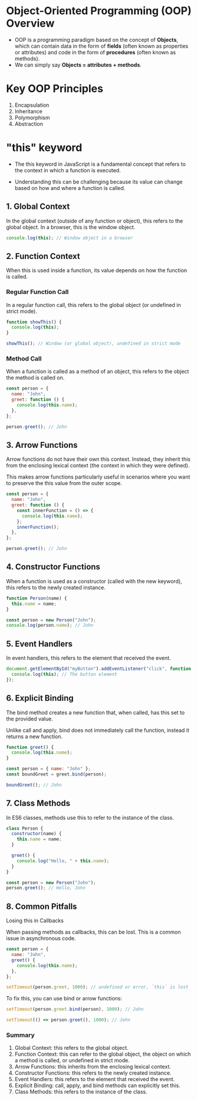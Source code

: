 # Object-Oriented Programming (OOP) Overview

- OOP is a programming paradigm based on the concept of **Objects**, which can contain data in the form of **fields** (often known as properties or attributes) and code in the form of **procedures** (often known as methods).
- We can simply say **Objects = attributes + methods**.

# Key OOP Principles

1. Encapsulation
2. Inheritance
3. Polymorphism
4. Abstraction

# "this" keyword

- The this keyword in JavaScript is a fundamental concept that refers to the context in which a function is executed.

- Understanding this can be challenging because its value can change based on how and where a function is called.

## 1. Global Context

In the global context (outside of any function or object), this refers to the global object. In a browser, this is the window object.

```js showLineNumbers
console.log(this); // Window object in a browser
```

## 2. Function Context

When this is used inside a function, its value depends on how the function is called.

### Regular Function Call

In a regular function call, this refers to the global object (or undefined in strict mode).

```js showLineNumbers
function showThis() {
  console.log(this);
}

showThis(); // Window (or global object), undefined in strict mode
```

### Method Call

When a function is called as a method of an object, this refers to the object the method is called on.

```js showLineNumbers
const person = {
  name: "John",
  greet: function () {
    console.log(this.name);
  },
};

person.greet(); // John
```

## 3. Arrow Functions

Arrow functions do not have their own this context. Instead, they inherit this from the enclosing lexical context (the context in which they were defined).

This makes arrow functions particularly useful in scenarios where you want to preserve the this value from the outer scope.

```js showLineNumbers
const person = {
  name: "John",
  greet: function () {
    const innerFunction = () => {
      console.log(this.name);
    };
    innerFunction();
  },
};

person.greet(); // John
```

## 4. Constructor Functions

When a function is used as a constructor (called with the new keyword), this refers to the newly created instance.

```js showLineNumbers
function Person(name) {
  this.name = name;
}

const person = new Person("John");
console.log(person.name); // John
```

## 5. Event Handlers

In event handlers, this refers to the element that received the event.

```js showLineNumbers
document.getElementById("myButton").addEventListener("click", function () {
  console.log(this); // The button element
});
```

## 6. Explicit Binding

The bind method creates a new function that, when called, has this set to the provided value.

Unlike call and apply, bind does not immediately call the function, instead it returns a new function.

```js showLineNumbers
function greet() {
  console.log(this.name);
}

const person = { name: "John" };
const boundGreet = greet.bind(person);

boundGreet(); // John
```

## 7. Class Methods

In ES6 classes, methods use this to refer to the instance of the class.

```js showLineNumbers
class Person {
  constructor(name) {
    this.name = name;
  }

  greet() {
    console.log("Hello, " + this.name);
  }
}

const person = new Person("John");
person.greet(); // Hello, John
```

## 8. Common Pitfalls

Losing this in Callbacks

When passing methods as callbacks, this can be lost. This is a common issue in asynchronous code.

```js showLineNumbers
const person = {
  name: "John",
  greet() {
    console.log(this.name);
  },
};

setTimeout(person.greet, 1000); // undefined or error, `this` is lost
```

To fix this, you can use bind or arrow functions:

```js showLineNumbers
setTimeout(person.greet.bind(person), 1000); // John

setTimeout(() => person.greet(), 1000); // John
```

### Summary

1. Global Context: this refers to the global object.
2. Function Context: this can refer to the global object, the object on which a method is called, or undefined in strict mode.
3. Arrow Functions: this inherits from the enclosing lexical context.
4. Constructor Functions: this refers to the newly created instance.
5. Event Handlers: this refers to the element that received the event.
6. Explicit Binding: call, apply, and bind methods can explicitly set this.
7. Class Methods: this refers to the instance of the class.
